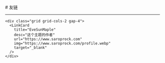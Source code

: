 
<BaseLayout title="友链">
  <BaseCard title="友链">
# 友链

---

    <div class="grid grid-cols-2 gap-4">
      <LinkCard
        title="EveSunMaple"
        desc="这个主题的作者"
        url="https://www.saroprock.com"
        img="https://www.saroprock.com/profile.webp"
        target="_blank"
      />
    </div>

  </BaseCard>
</BaseLayout>
